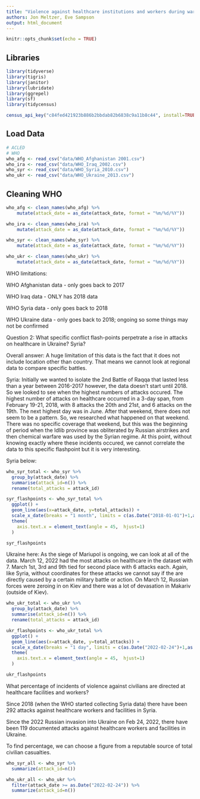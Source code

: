 ```yaml
---
title: "Violence against healthcare institutions and workers during wartime"
authors: Jon Meltzer, Eve Sampson
output: html_document
---
```


```r
knitr::opts_chunk$set(echo = TRUE)
```

## Libraries

```r
library(tidyverse)
library(tigris)
library(janitor)
library(lubridate)
library(ggrepel)
library(sf)
library(tidycensus)

census_api_key("c84fed421923b886b2bbdab82b6838c9a11b8c44", install=TRUE)
```

## Load Data

```r
# ACLED
# WHO
who_afg <- read_csv("data/WHO_Afghanistan 2001.csv")
who_ira <- read_csv("data/WHO_Iraq_2002.csv")
who_syr <- read_csv("data/WHO_Syria_2010.csv")
who_ukr <- read_csv("data/WHO_Ukraine_2013.csv")
```

## Cleaning WHO

```r
who_afg <- clean_names(who_afg) %>%
    mutate(attack_date = as_date(attack_date, format = "%m/%d/%Y"))

who_ira <- clean_names(who_ira) %>%
    mutate(attack_date = as_date(attack_date, format = "%m/%d/%Y"))

who_syr <- clean_names(who_syr) %>%
    mutate(attack_date = as_date(attack_date, format = "%m/%d/%Y"))

who_ukr <- clean_names(who_ukr) %>%
    mutate(attack_date = as_date(attack_date, format = "%m/%d/%Y"))
```
WHO limitations:

WHO Afghanistan data - only goes back to 2017

WHO Iraq data - ONLY has 2018 data

WHO Syria data - only goes back to 2018

WHO Ukraine data - only goes back to 2018; ongoing so some things may not be confirmed

Question 2: What specific conflict flash-points perpetrate a rise in attacks on healthcare in Ukraine? Syria? 

Overall answer: A huge limitation of this data is the fact that it does not include location other than country. That means we cannot look at regional data to compare specific battles. 

Syria: Initially we wanted to isolate the 2nd Battle of Raqqa that lasted less than a year between 2016-2017 however, the data doesn't start until 2018. So we looked to see when the highest numbers of attacks occured. The highest number of attacks on healthcare occurred in a 3-day span, from February 19-21, 2018, with 8 attacks the 20th and 21st, and 6 attacks on the 19th. The next highest day was in June. After that weekend, there does not seem to be a pattern. So, we researched what happened on that weekend. There was no specific coverage that weekend, but this was the beginning of period when the Idlib province was obliterated by Russian airstrikes and then chemical warfare was used by the Syrian regime. At this point, without knowing exactly where these incidents occured, we cannot correlate the data to this specific flashpoint but it is very interesting. 

Syria below:
```r

who_syr_total <- who_syr %>% 
  group_by(attack_date) %>%
  summarise(attack_id=n()) %>%
  rename(total_attacks = attack_id)

syr_flashpoints <- who_syr_total %>%
  ggplot() + 
  geom_line(aes(x=attack_date, y=total_attacks)) + 
  scale_x_date(breaks = "1 month", limits = c(as.Date("2018-01-01")+1,as.Date("2018-12-31"))) +
  theme(
    axis.text.x = element_text(angle = 45,  hjust=1) 
  )  

syr_flashpoints
```
Ukraine here:
As the siege of Mariupol is ongoing, we can look at all of the data. March 12, 2022 had the most attacks on healthcare in the dataset with 7. March 1st, 3rd and 9th tied for second place with 6 attacks each. Again, like Syria, without coordinates for these attacks we cannot say if the are directly caused by a certain military battle or action. On March 12, Russian forces were zeroing in on Kiev and there was a lot of devasation in Makariv (outside of Kiev). 

```r

who_ukr_total <- who_ukr %>% 
  group_by(attack_date) %>%
  summarise(attack_id=n()) %>%
  rename(total_attacks = attack_id)

ukr_flashpoints <- who_ukr_total %>%
  ggplot() + 
  geom_line(aes(x=attack_date, y=total_attacks)) + 
  scale_x_date(breaks = "1 day", limits = c(as.Date("2022-02-24")+1,as.Date("2022-04-07"))) +
  theme(
    axis.text.x = element_text(angle = 45,  hjust=1) 
  )  

ukr_flashpoints
```

What percentage of incidents of violence against civilians are directed at healthcare facilities and workers?

Since 2018 (when the WHO started collecting Syria data) there have been 292 attacks against healthcare workers and facilities in Syria.

Since the 2022 Russian invasion into Ukraine on Feb 24, 2022, there have been 119 documented attacks against healthcare workers and facilities in Ukraine.

To find percentage, we can choose a figure from a reputable source of total civilian casualties. 



```r
who_syr_all <- who_syr %>%
  summarize(attack_id=n())

who_ukr_all <- who_ukr %>%
  filter(attack_date >= as.Date("2022-02-24")) %>%
  summarize(attack_id=n())
```